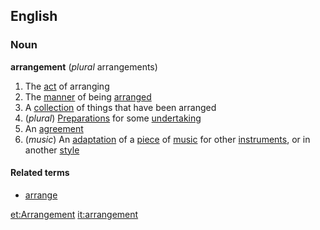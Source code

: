==English==
===Noun===
'''arrangement''' (''plural'' arrangements)

#The [[act]] of arranging
#The [[manner]] of being [[arrange]]d
#A [[collection]] of things that have been arranged
#(''plural'') [[Preparation]]s for some [[undertaking]]
#An [[agreement]]
#(''music'') An [[adaptation]] of a [[piece]] of [[music]] for other [[instrument]]s, or in another [[style]]

====Related terms====
*[[arrange]]

[[et:Arrangement]]
[[it:arrangement]]